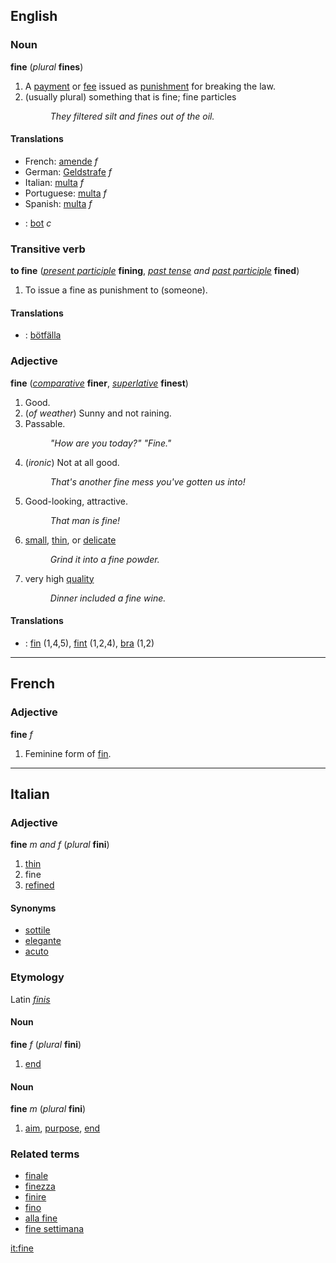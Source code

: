 ==English==
=== Noun ===
'''fine''' (''plural'' '''fines''')

#A [[payment]] or [[fee]] issued as [[punishment]] for breaking the law.
#(usually plural) something that is fine; fine particles
#:''They filtered silt and fines out of the oil.''

====Translations====
*French: [[amende]] ''f''
*German: [[Geldstrafe]] ''f''
*Italian: [[multa#Italian|multa]] ''f''
*Portuguese: [[multa#Portuguese|multa]] ''f''
*Spanish: [[multa#Spanish|multa]] ''f''
*{{sv}}: [[bot]] ''c''

===Transitive verb===
'''to fine''' (''[[present participle]]'' '''fining''', ''[[past tense]] and [[past participle]]'' '''fined''')

#To issue a fine as punishment to (someone).

====Translations====
*{{sv}}: [[bötfälla]]

=== Adjective ===
'''fine''' (''[[comparative]]'' '''finer''', ''[[superlative]]'' '''finest''')

#Good.
#(''of weather'') Sunny and not raining.
#Passable.
#:''"How are you today?" "Fine."''
#(''ironic'') Not at all good.
#:''That's another fine mess you've gotten us into!''
#Good-looking, attractive.
#:''That man is fine!''
#[[small]], [[thin]], or [[delicate]]
#:''Grind it into a fine powder.''
#very high [[quality]]
#:''Dinner included a fine wine.''

====Translations====
*{{sv}}: [[fin]] (1,4,5), [[fint]] (1,2,4), [[bra]] (1,2)

----

==French==
===Adjective===
'''fine''' ''f''

#Feminine form of [[fin]].

----
==Italian==
===Adjective===
'''fine''' ''m and f'' (''plural'' '''fini''')

#[[thin]]
#fine
#[[refined]]

====Synonyms====
*[[sottile]]
*[[elegante]]
*[[acuto]]

===Etymology===
Latin ''[[finis]]''

====Noun====
'''fine''' ''f'' (''plural'' '''fini''')

#[[end]]

====Noun====
'''fine''' ''m'' (''plural'' '''fini''')

#[[aim]], [[purpose]], [[end]]

===Related terms===
*[[finale]]
*[[finezza]]
*[[finire]]
*[[fino]]
*[[alla fine]]
*[[fine settimana]]

[[it:fine]]